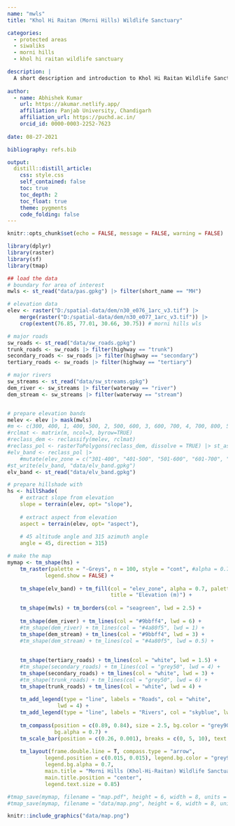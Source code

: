 ```yaml
---
name: "mwls"
title: "Khol Hi Raitan (Morni Hills) Wildlife Sanctuary"

categories:
  - protected areas
  - siwaliks
  - morni hills
  - khol hi raitan wildlife sanctuary

description: |
  A short description and introduction to Khol Hi Raitan Wildlife Sanctuary.
  
author:
  - name: Abhishek Kumar
    url: https://akumar.netlify.app/
    affiliation: Panjab University, Chandigarh
    affiliation_url: https://puchd.ac.in/
    orcid_id: 0000-0003-2252-7623
    
date: 08-27-2021

bibliography: refs.bib

output:
  distill::distill_article:
    css: style.css
    self_contained: false
    toc: true
    toc_depth: 2
    toc_float: true
    theme: pygments
    code_folding: false
---
```



```r
knitr::opts_chunk$set(echo = FALSE, message = FALSE, warning = FALSE)
```



```r
library(dplyr)
library(raster)
library(sf)
library(tmap)

## load the data
# boundary for area of interest
mwls <- st_read("data/pas.gpkg") |> filter(short_name == "MH")

# elevation data 
elev <- raster("D:/spatial-data/dem/n30_e076_1arc_v3.tif") |>
	merge(raster("D:/spatial-data/dem/n30_e077_1arc_v3.tif")) |> 
	crop(extent(76.85, 77.01, 30.66, 30.75)) # morni hills wls

# major roads
sw_roads <- st_read("data/sw_roads.gpkg")
trunk_roads <- sw_roads |> filter(highway == "trunk")
secondary_roads <- sw_roads |> filter(highway == "secondary")
tertiary_roads <- sw_roads |> filter(highway == "tertiary")

# major rivers
sw_streams <- st_read("data/sw_streams.gpkg")
dem_river <- sw_streams |> filter(waterway == "river")
dem_stream <- sw_streams |> filter(waterway == "stream")


# prepare elevation bands
melev <- elev |> mask(mwls)
#m <- c(300, 400, 1, 400, 500, 2, 500, 600, 3, 600, 700, 4, 700, 800, 5)
#rclmat <- matrix(m, ncol=3, byrow=TRUE)
#reclass_dem <- reclassify(melev, rclmat)
#reclass_pol <- rasterToPolygons(reclass_dem, dissolve = TRUE) |> st_as_sf()
#elv_band <- reclass_pol |> 
    #mutate(elev_zone = c("301-400", "401-500", "501-600", "601-700", "701-800"))
#st_write(elv_band, "data/elv_band.gpkg")
elv_band <- st_read("data/elv_band.gpkg")

# prepare hillshade with
hs <- hillShade(
	# extract slope from elevation
	slope = terrain(elev, opt= "slope"),
	
	# extract aspect from elevation
	aspect = terrain(elev, opt= "aspect"), 
	
	# 45 altitude angle and 315 azimuth angle
	angle = 45, direction = 315)

# make the map
mymap <- tm_shape(hs) + 
	tm_raster(palette = "-Greys", n = 100, style = "cont", #alpha = 0.7, 
            legend.show = FALSE) +
	
    tm_shape(elv_band) + tm_fill(col = "elev_zone", alpha = 0.7, palette = "Greens",
                                 title = "Elevation (m)") + 
    
	tm_shape(mwls) + tm_borders(col = "seagreen", lwd = 2.5) +
    
	tm_shape(dem_river) + tm_lines(col = "#9bbff4", lwd = 6) +
	#tm_shape(dem_river) + tm_lines(col = "#4a80f5", lwd = 1) +
	tm_shape(dem_stream) + tm_lines(col = "#9bbff4", lwd = 3) +
	#tm_shape(dem_stream) + tm_lines(col = "#4a80f5", lwd = 0.5) +
	
	
	tm_shape(tertiary_roads) + tm_lines(col = "white", lwd = 1.5) +
	#tm_shape(secondary_roads) + tm_lines(col = "grey50", lwd = 4) +
	tm_shape(secondary_roads) + tm_lines(col = "white", lwd = 3) +
	#tm_shape(trunk_roads) + tm_lines(col = "grey50", lwd = 6) +
	tm_shape(trunk_roads) + tm_lines(col = "white", lwd = 4) +
	
	tm_add_legend(type = "line", labels = "Roads", col = "white", 
                lwd = 4) +
    tm_add_legend(type = "line", labels = "Rivers", col = "skyblue", lwd = 4) +
  
	tm_compass(position = c(0.89, 0.84), size = 2.5, bg.color = "grey90", 
	           bg.alpha = 0.7) +
	tm_scale_bar(position = c(0.26, 0.001), breaks = c(0, 5, 10), text.size = 0.75) +
  
	tm_layout(frame.double.line = T, compass.type = "arrow", 
            legend.position = c(0.015, 0.015), legend.bg.color = "grey90", 
            legend.bg.alpha = 0.7, 
            main.title = "Morni Hills (Khol-Hi-Raitan) Wildlife Sanctuary",
            main.title.position = "center",
            legend.text.size = 0.85)

#tmap_save(mymap, filename = "map.pdf", height = 6, width = 8, units = "in")
#tmap_save(mymap, filename = "data/map.png", height = 6, width = 8, units = "in", dpi = 300)
```


```r
knitr::include_graphics("data/map.png")
```

